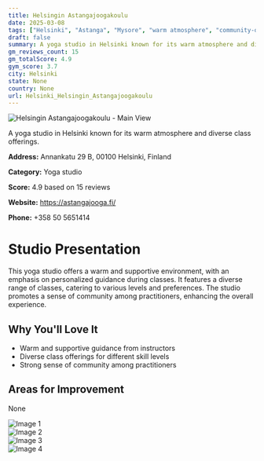 ```yaml
---
title: Helsingin Astangajoogakoulu
date: 2025-03-08
tags: ["Helsinki", "Astanga", "Mysore", "warm atmosphere", "community-oriented", "Helsinki"]  
draft: false
summary: A yoga studio in Helsinki known for its warm atmosphere and diverse class offerings.
gm_reviews_count: 15
gm_totalScore: 4.9
gym_score: 3.7
city: Helsinki
state: None
country: None
url: Helsinki_Helsingin_Astangajoogakoulu
---
```


<div className="aspect-[16/9] relative my-8">
  <img 
    src="https://lh3.googleusercontent.com/p/AF1QipOnNORvwbYiQ0ncm1FEtRHjk-UBj6FdBM8yqY10=w1920-h1080-k-no-pi-0-ya39.899998-ro-0-fo100"
    alt="Helsingin Astangajoogakoulu - Main View"
    className="object-cover absolute inset-0 w-full h-full rounded-lg"
  />
</div>

A yoga studio in Helsinki known for its warm atmosphere and diverse class offerings.

**Address:** Annankatu 29 B, 00100 Helsinki, Finland

**Category:** Yoga studio

**Score:** 4.9 based on 15 reviews

**Website:** https://astangajooga.fi/

**Phone:** +358 50 5651414

# Studio Presentation

This yoga studio offers a warm and supportive environment, with an emphasis on personalized guidance during classes. It features a diverse range of classes, catering to various levels and preferences. The studio promotes a sense of community among practitioners, enhancing the overall experience.

## Why You'll Love It

- Warm and supportive guidance from instructors
- Diverse class offerings for different skill levels
- Strong sense of community among practitioners

## Areas for Improvement

None

<div className="grid grid-cols-1 xl:grid-cols-2 gap-4 my-8">
<div className="aspect-[4/3] relative"><img src="https://lh3.googleusercontent.com/p/AF1QipO66Ng3ogLM2-S_VOk4HSODLlTZ4swSnO5VE_li=w1920-h1080-k-no-pi-10-ya345.5-ro-0-fo100" alt="Image 1" className="object-cover absolute inset-0 w-full h-full rounded-lg" /></div>
<div className="aspect-[4/3] relative"><img src="https://lh3.googleusercontent.com/p/AF1QipMgR7ASutP1iZV1XxXKcGREPivCE3JmTx3phlTi=w1920-h1080-k-no-pi-0-ya81.840004-ro-0-fo100" alt="Image 2" className="object-cover absolute inset-0 w-full h-full rounded-lg" /></div>
<div className="aspect-[4/3] relative"><img src="https://lh3.googleusercontent.com/p/AF1QipOqDKFA_rCfWPQDWiqxpEwqxJe4hsSoMdPqMmA4=w1920-h1080-k-no-pi-10-ya169.65999-ro-0-fo100" alt="Image 3" className="object-cover absolute inset-0 w-full h-full rounded-lg" /></div>
<div className="aspect-[4/3] relative"><img src="https://lh3.googleusercontent.com/p/AF1QipOCcupwVOkUkHPdPa1Jdh0fPDFAjhkQ-N9DEKMF=w1920-h1080-k-no-pi-0-ya359.9-ro-0-fo100" alt="Image 4" className="object-cover absolute inset-0 w-full h-full rounded-lg" /></div>
</div>